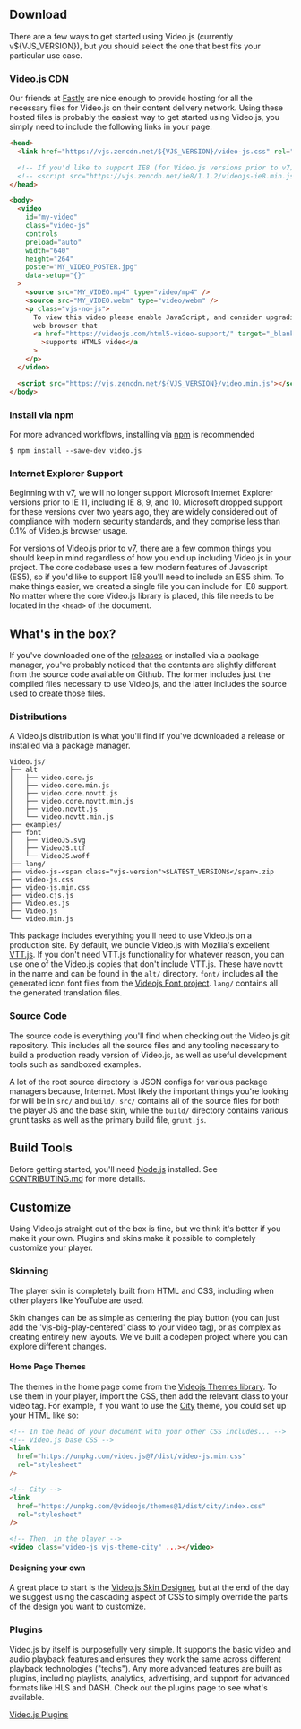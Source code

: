 ## Download

There are a few ways to get started using Video.js (currently v${VJS_VERSION}), but you should select the one that best fits your particular use case.

### Video.js CDN

Our friends at [Fastly](http://fastly.com) are nice enough to provide hosting for all the necessary files for Video.js on their content delivery network. Using these hosted files is probably the easiest way to get started using Video.js, you simply need to include the following links in your page.

```html
<head>
  <link href="https://vjs.zencdn.net/${VJS_VERSION}/video-js.css" rel="stylesheet" />

  <!-- If you'd like to support IE8 (for Video.js versions prior to v7) -->
  <!-- <script src="https://vjs.zencdn.net/ie8/1.1.2/videojs-ie8.min.js"></script> -->
</head>

<body>
  <video
    id="my-video"
    class="video-js"
    controls
    preload="auto"
    width="640"
    height="264"
    poster="MY_VIDEO_POSTER.jpg"
    data-setup="{}"
  >
    <source src="MY_VIDEO.mp4" type="video/mp4" />
    <source src="MY_VIDEO.webm" type="video/webm" />
    <p class="vjs-no-js">
      To view this video please enable JavaScript, and consider upgrading to a
      web browser that
      <a href="https://videojs.com/html5-video-support/" target="_blank"
        >supports HTML5 video</a
      >
    </p>
  </video>

  <script src="https://vjs.zencdn.net/${VJS_VERSION}/video.min.js"></script>
</body>
```

### Install via npm

For more advanced workflows, installing via [npm](http://npmjs.com) is recommended

```
$ npm install --save-dev video.js
```

### Internet Explorer Support

Beginning with v7, we will no longer support Microsoft Internet Explorer versions prior to IE 11, including IE 8, 9, and 10. Microsoft dropped support for these versions over two years ago, they are widely considered out of compliance with modern security standards, and they comprise less than 0.1% of Video.js browser usage.

For versions of Video.js prior to v7, there are a few common things you should keep in mind regardless of how you end up including Video.js in your project. The core codebase uses a few modern features of Javascript (ES5), so if you'd like to support IE8 you'll need to include an ES5 shim. To make things easier, we created a single file you can include for IE8 support. No matter where the core Video.js library is placed, this file needs to be located in the <code>&lt;head&gt;</code> of the document.

## What's in the box?

If you've downloaded one of the [releases](https://github.com/videojs/Video.js/releases) or installed via a package manager, you've probably noticed that the contents are slightly different from the source code available on Github. The former includes just the compiled files necessary to use Video.js, and the latter includes the source used to create those files.

### Distributions

A Video.js distribution is what you'll find if you've downloaded a release or installed via a package manager.

```
Video.js/
├── alt
│   ├── video.core.js
│   ├── video.core.min.js
│   ├── video.core.novtt.js
│   ├── video.core.novtt.min.js
│   ├── video.novtt.js
│   └── video.novtt.min.js
├── examples/
├── font
│   ├── VideoJS.svg
│   ├── VideoJS.ttf
│   └── VideoJS.woff
├── lang/
├── video-js-<span class="vjs-version">$LATEST_VERSION$</span>.zip
├── video-js.css
├── video-js.min.css
├── video.cjs.js
├── Video.es.js
├── Video.js
└── video.min.js
```

This package includes everything you'll need to use Video.js on a production site. By default, we bundle Video.js with Mozilla's excellent [VTT.js](https://github.com/mozilla/vtt.js). If you don't need VTT.js functionality for whatever reason, you can use one of the Video.js copies that don't include VTT.js. These have <code>novtt</code> in the name and can be found in the <code>alt/</code> directory. <code>font/</code> includes all the generated icon font files from the [Videojs Font project](https://github.com/videojs/font). <code>lang/</code> contains all the generated translation files.

### Source Code

The source code is everything you'll find when checking out the Video.js git repository. This includes all the source files and any tooling necessary to build a production ready version of Video.js, as well as useful development tools such as sandboxed examples.

A lot of the root source directory is JSON configs for various package managers because, Internet. Most likely the important things you're looking for will be in <code>src/</code> and <code>build/</code>. <code>src/</code> contains all of the source files for both the player JS and the base skin, while the <code>build/</code> directory contains various grunt tasks as well as the primary build file, <code>grunt.js</code>.

## Build Tools

Before getting started, you'll need [Node.js](https://nodejs.org/) installed. See [CONTRIBUTING.md](https://github.com/videojs/video.js/blob/main/CONTRIBUTING.md#contributing-code) for more details.

## Customize

Using Video.js straight out of the box is fine, but we think it's better if you make it your own. Plugins and skins make it possible to completely customize your player.

### Skinning

The player skin is completely built from HTML and CSS, including when other players like YouTube are used.

Skin changes can be as simple as centering the play button (you can just add the 'vjs-big-play-centered' class to your video tag), or as complex as creating entirely new layouts. We've built a codepen project where you can explore different changes.

#### Home Page Themes

The themes in the home page come from the [Videojs Themes library](https://github.com/videojs/themes). To use them in your player, import the CSS, then add the relevant class to your video tag. For example, if you want to use the [City](/city) theme, you could set up your HTML like so:

```html
<!-- In the head of your document with your other CSS includes... -->
<!-- Video.js base CSS -->
<link
  href="https://unpkg.com/video.js@7/dist/video-js.min.css"
  rel="stylesheet"
/>

<!-- City -->
<link
  href="https://unpkg.com/@videojs/themes@1/dist/city/index.css"
  rel="stylesheet"
/>

<!-- Then, in the player -->
<video class="video-js vjs-theme-city" ...></video>
```

#### Designing your own

A great place to start is the [Video.js Skin Designer](https://codepen.io/heff/pen/EarCt), but at the end of the day we suggest using the cascading aspect of CSS to simply override the parts of the design you want to customize.

### Plugins

Video.js by itself is purposefully very simple. It supports the basic video and audio playback features and ensures they work the same across different playback technologies ("techs"). Any more advanced features are built as plugins, including playlists, analytics, advertising, and support for advanced formats like HLS and DASH. Check out the plugins page to see what's available.

[Video.js Plugins](/plugins)
